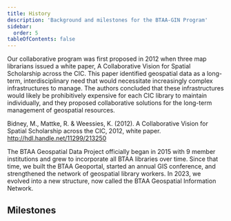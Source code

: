 ```yaml
---
title: History
description: 'Background and milestones for the BTAA-GIN Program'
sidebar:
  order: 5
tableOfContents: false
---
```


Our collaborative program was first proposed in 2012 when three map librarians issued a white paper, A Collaborative Vision for Spatial Scholarship across the CIC. This paper identified geospatial data as a long-term, interdisciplinary need that would necessitate increasingly complex infrastructures to manage. The authors concluded that these infrastructures would likely be prohibitively expensive for each CIC library to maintain individually, and they proposed collaborative solutions for the long-term management of geospatial resources.

Bidney, M., Mattke, R. & Weessies, K. (2012). A Collaborative Vision for Spatial Scholarship across the CIC, 2012, white paper. http://hdl.handle.net/11299/213250

The BTAA Geospatial Data Project officially began in 2015 with 9 member institutions and grew to incorporate all BTAA libraries over time. Since that time, we built the BTAA Geoportal, started an annual GIS conference, and strengthened the network of geospatial library workers. In 2023, we evolved into a new structure, now called the BTAA Geospatial Information Network.

## Milestones

<CsvTable src="src/tables/milestones.csv" />


